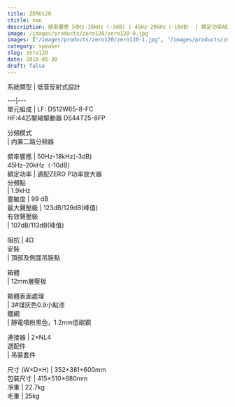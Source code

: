 ```yaml
---
title: ZERO120
ctitle: nan
description: 頻率響應 50Hz-18kHz (-3dB) | 45Hz-20kHz（-10dB） | 額定功率AES 500W | 靈敏度 99 dB
image: /images/products/zero120/zero120-0.jpg
images: ["/images/products/zero120/zero120-1.jpg", "/images/products/zero120/zero120-2.jpg"]
category: speaker
slug: zero120
date: 2018-05-30
draft: false
---
```


  
  
  
系統類型  |  低音反射式設計   
  
---|---  
單元組成  |  LF: DS12W65-8-FC  
HF:44芯壓縮驅動器 DS44T25-8FP  
  
分頻模式  
|  内置二路分频器  
  
頻率響應  |  50Hz-18kHz(-3dB)  
45Hz-20kHz（-10dB）  
額定功率  |  適配ZERO P功率放大器  
分頻點  
|  1.9kHz  
靈敏度  |  99 dB   
最大聲壓級  |  123dB/129dB(峰值)   
有效聲壓級  
|  107dB/113dB(峰值)  
  
阻抗  |  4Ω   
安裝  
|  頂部及側面吊裝點  
  
箱體  
|  12mm層壓板  
  
箱體表面處理  
|  3#煤灰色0.9小點漆  
鐵網  
|  靜電噴粉黑色，1.2mm低碳鋼  
  
連接器  |  2×NL4   
選配件  
|  吊裝套件  
  
尺寸  (W×D×H)  |  352×381×600mm   
包裝尺寸  |  415×510×680mm   
凈重  |  22.7kg   
毛重  |  25kg 


